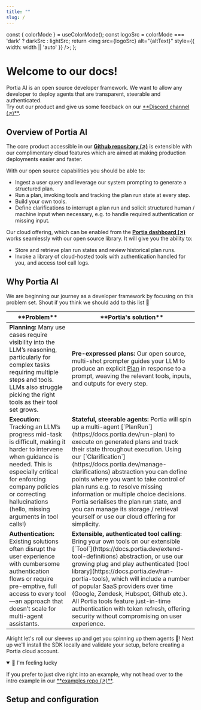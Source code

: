 ```yaml
---
title: ""
slug: /
---
```



  const { colorMode } = useColorMode();
  const logoSrc = colorMode === 'dark' ? darkSrc : lightSrc;
  return <img src={logoSrc} alt="{altText}" style={{ width: width || 'auto' }} />;
};

<p align="center">
    <Logo 
      lightSrc="/img/Logo_Portia_Symbol_Black.png"
      darkSrc="/img/Logo_Portia_Symbol_White.png"
      altText="Portia AI logo" 
      width="200px"
    />
</p>

<h1>Welcome to our docs!</h1>
Portia AI is an open source developer framework. We want to allow any developer to deploy agents that are transparent, steerable and authenticated.
<br/>Try out our product and give us some feedback on our <a href="https://discord.gg/DvAJz9ffaR" target="_blank">**Discord channel (↗)**</a>.<br/>

## Overview of Portia AI
The core product accessible in our <a href="https://github.com/portiaAI/portia-sdk-python" target="_blank">**Github repository (↗)**</a> 
is extensible with our complimentary cloud features which are aimed at making production deployments easier and faster.

With our open source capabilities you should be able to:
- Ingest a user query and leverage our system prompting to generate a structured plan.
- Run a plan, invoking tools and tracking the plan run state at every step.
- Build your own tools.
- Define clarifications to interrupt a plan run and solicit structured human / machine input when necessary, e.g. to handle required authentication or missing input.

Our cloud offering, which can be enabled from the <a href="https://app.portialabs.ai" target="_blank">**Portia dashboard (↗)**</a> 
works seamlessly with our open source library. It will give you the ability to:
- Store and retrieve plan run states and review historical plan runs.
- Invoke a library of cloud-hosted tools with authentication handled for you, and access tool call logs.

<p align="center">
    <Logo 
      lightSrc="/img/portia_architecture.png"
      darkSrc="/img/portia_architecture_dark.png"
      altText="Portia AI architecture" 
      width="800px"
    />
</p>

## Why Portia AI
We are beginning our journey as a developer framework by focusing on this problem set. Shout if you think we should add to this list :pray:

<table style={{ width: "100%", borderCollapse: "collapse" }}>
  <thead>
    <tr>
      <th style={{ width: "50%", verticalAlign: "top", padding: "8px", fontSize: "16px" }}>**Problem**</th>
      <th style={{ width: "50%", verticalAlign: "top", padding: "8px", fontSize: "16px" }}>**Portia's solution**</th>
    </tr>
  </thead>
  <tbody>
    <tr>
      <td style={{ width: "50%", verticalAlign: "top", padding: "8px" }}>
        <strong>Planning:</strong> Many use cases require visibility into the LLM’s reasoning, 
        particularly for complex tasks requiring multiple steps and tools. 
        LLMs also struggle picking the right tools as their tool set grows.
      </td>
      <td style={{ width: "50%", verticalAlign: "top", padding: "8px" }}>
        <strong>Pre-expressed plans:</strong> Our open source, multi-shot prompter guides your LLM to 
        produce an explicit <a href="https://docs.portia.dev/generate-plan">Plan</a> in response to a prompt, 
        weaving the relevant tools, inputs, and outputs for every step.
      </td>
    </tr>
    <tr>
      <td style={{ width: "50%", verticalAlign: "top", padding: "8px" }}>
        <strong>Execution:</strong> Tracking an LLM’s progress mid-task is difficult, making it 
        harder to intervene when guidance is needed. This is especially critical for enforcing 
        company policies or correcting hallucinations (hello, missing arguments in tool calls!)
      </td>
      <td style={{ width: "50%", verticalAlign: "top", padding: "8px" }}>
        <strong>Stateful, steerable agents:</strong> Portia will spin up a multi-agent 
        [`PlanRun`](https://docs.portia.dev/run-plan) to execute on generated plans and 
        track their state throughout execution. Using our 
        [`Clarification`](https://docs.portia.dev/manage-clarifications) abstraction you can 
        define points where you want to take control of plan runs e.g. to resolve missing 
        information or multiple choice decisions. Portia serialises the plan run state, and you can 
        manage its storage / retrieval yourself or use our cloud offering for simplicity.
      </td>
    </tr>
    <tr>
      <td style={{ width: "50%", verticalAlign: "top", padding: "8px" }}>
        <strong>Authentication:</strong> Existing solutions often disrupt the user experience 
        with cumbersome authentication flows or require pre-emptive, full access to every tool—an 
        approach that doesn’t scale for multi-agent assistants. 
      </td>
      <td style={{ width: "50%", verticalAlign: "top", padding: "8px" }}>
        <strong>Extensible, authenticated tool calling:</strong> Bring your own tools on our 
        extensible [`Tool`](https://docs.portia.dev/extend-tool-definitions) abstraction, or use 
        our growing plug and play authenticated 
        [tool library](https://docs.portia.dev/run-portia-tools), which will include a number of 
        popular SaaS providers over time (Google, Zendesk, Hubspot, Github etc.). All Portia tools 
        feature just-in-time authentication with token refresh, offering security without 
        compromising on user experience.
      </td>
    </tr>
  </tbody>
</table>

Alright let's roll our sleeves up and get you spinning up them agents :robot:! Next up we'll install 
the SDK locally and validate your setup, before creating a Portia cloud account.

<details open style={{
  backgroundColor: "rgba(128, 0, 128, 0.1)",
  borderLeft: "5px solid purple",
  padding: "10px",
  borderRadius: "5px",
  margin: "10px 0"
}}>
  <summary style={{ color: "5D3FD3", fontWeight: "bold", cursor: "pointer" }}>
    🎉 I'm feeling lucky
  </summary>
  <p>If you prefer to just dive right into an example, why not head over to the intro example in our <a href="https://github.com/portiaAI/portia-agent-examples/blob/main/get_started_google_tools/README.md" target="_blank">**examples repo (↗)**</a>.</p>
</details>

## Setup and configuration

<div style={{ display: "flex", flexWrap: "nowrap", overflow: "visible", gap: "16px", width: "100%" }}>
    <div style={{ width: "33%" }}>
      <CardLayout
        href="/install"
        icon=""
        title="Install and setup"
        description="Get setup and run a query."
      />
    </div>
    <div style={{ width: "34%" }}>
      <CardLayout
        href="/setup-account"
        icon=""
        title="Set up a Portia account"
        description="Sign up for a Portia cloud account."
      />
    </div>
    <div style={{ width: "33%" }}>
      <CardLayout
        href="/manage-config"
        icon=""
        title="Manage your config"
        description="Learn how to configure your Portia." 
      />
    </div>
</div>